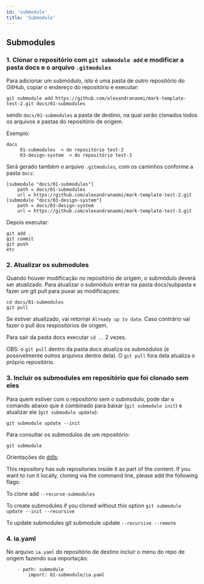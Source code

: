 ```yaml
---
id: 'submodule'
title: 'Submodule'
---
```


## Submodules

### 1. Clonar o repositório com `git submodule add` e modificar a pasta docs e o arquivo `.gitmodules`

Para adicionar um submódulo, isto é uma pasta de outro repositório do GitHub, copiar o endereço do repositório e executar:

```
git submodule add https://github.com/alexandranaomi/mark-template-test-2.git docs/01-submodules
```

sendo `docs/01-submodules` a pasta de destino, na qual serão clonados todos os arquivos e pastas do repositório de origem.

Exemplo:

```
docs
     01-submodules  < do repositório test-2
     03-design-system  < do repositório test-3
```

Será gerado também o arquivo `.gitmodules`, com os caminhos conforme a pasta `docs`:

```
[submodule "docs/01-submodules"]
	path = docs/01-submodules
	url = https://github.com/alexandranaomi/mark-template-test-2.git
[submodule "docs/03-design-system"]
	path = docs/03-design-system
	url = https://github.com/alexandranaomi/mark-template-test-3.git
```
Depois executar:

```
git add .
git commit
git push
etc
```

### 2. Atualizar os submodules

Quando houver modificação no repositório de origem, o submódulo deverá ser atualizado.
Para atualizar o submódulo entrar na pasta docs/subpasta e fazer um git pull para puxar as modificaçoes:

```
cd docs/01-submodules
git pull
```

Se estiver atualizado, vai retornar `Already up to date`. Caso contrário vai fazer o pull dos respositórios de origem.

Para sair da pasta docs executar `cd ..` 2 vezes.

OBS: o `git pull` dentro da pasta docs atualiza os submódulos (e possivelmente outros arquivos dentro dela). O `git pull` fora dela atualiza o próprio repositório.

### 3. Incluir os submodules em repositório que foi clonado sem eles

Para quem estiver com o repositório sem o submodulo, pode dar o comando abaixo que é combinado para baixar (`git submodule init`) e atualizar ele (`git submodule update`):

```
git submodule update --init
```

Para consultar os submodulos de um repositório:

```
git submodule
```

Orientações do [ddls](https://github.com/philips-internal/ddls):

This repository has sub repositories inside it as part of the content. If you want to run it locally, cloning via the command line, please add the following flags:


To clone add `--recurse-submodules`

To create submodules if you cloned without this option `git submodule update --init --recursive`

To update submodules git submodule update `--recursive --remote`

### 4. ia.yaml

No arquivo `ia.yaml` do repositório de destino incluir o menu do repo de origem fazendo sua importação:

```
	- path: submodule
		import: 01-submodule/ia.yaml
```

